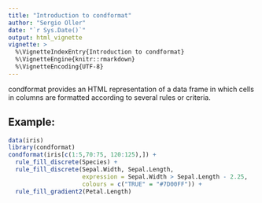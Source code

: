 ```yaml
---
title: "Introduction to condformat"
author: "Sergio Oller"
date: "`r Sys.Date()`"
output: html_vignette
vignette: >
  %\VignetteIndexEntry{Introduction to condformat}
  %\VignetteEngine{knitr::rmarkdown}
  %\VignetteEncoding{UTF-8}
---
```


condformat provides an HTML representation of a data frame in which
cells in columns are formatted according to several rules or criteria.


## Example:

```r
data(iris)
library(condformat)
condformat(iris[c(1:5,70:75, 120:125),]) +
  rule_fill_discrete(Species) + 
  rule_fill_discrete(Sepal.Width, Sepal.Length,
                     expression = Sepal.Width > Sepal.Length - 2.25,
                     colours = c("TRUE" = "#7D00FF")) + 
  rule_fill_gradient2(Petal.Length)
```

